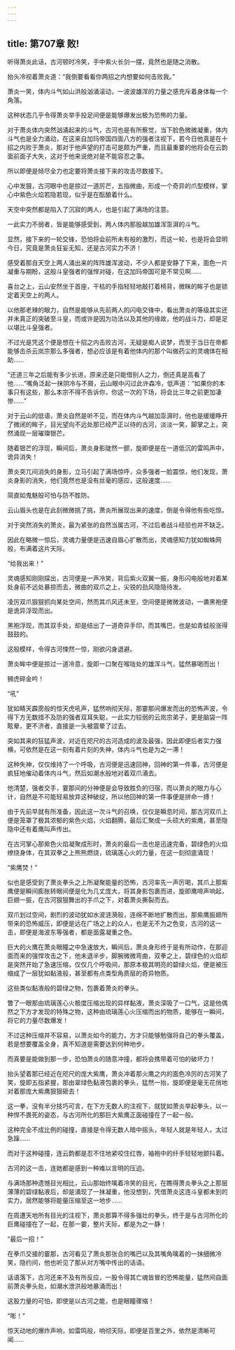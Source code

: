 ```yaml
---
---
---
```

title: 第707章 败!
---



听得萧炎此话，古河顿时冷笑，手中紫火长剑一摆，竟然也是随之消散。

抬头冷视着萧炎道：“我倒要看看你两招之内想要如何击败我。”

萧炎一笑，体内斗气如山洪般汹涌滚动，一波波雄浑的力量之感充斥着身体每一个角落。

这种状态几乎令得萧炎举手投足间便是能够爆发出极为恐怖的力量。

对于萧炎体内突然汹涌起来的斗气，古河也是有所察觉，当下脸色微微凝重，体内斗气也是全力涌动，在这来自加玛帝国四面八方的强者注视下，若今日他真是在十招之内败于萧炎，那对于他声望的打击可是颇为严重，而且最重要的他将会在云韵面前面子大失，这对于他来说绝对是不能容忍之事。

所以即便是倾尽全力也定要将萧炎接下来的攻击尽数接下。

心中发狠，古河眼中也是掠过一道厉芒，五指微曲，形成一个奇异的爪型模样，掌心中紫色火焰若隐若现，似乎是在酝酿着什么。

天空中突然都是陷入了沉寂的两人，也是引起了满场的注意。

一此实力不弱者，皆是能够感受到，两人体内那股越加雄浑澎湃的斗气。

显然，接下来的一轮交锋，恐怕将会前所未有般的激烈，而这一轮，也是将会显明今日，究竟是萧炎狂妄无知，还是古河实力不济！

感受着那自天空上两人涌出来的阵阵雄浑波动，不少人都是安静了下来，面色一片凝重与期盼，这般斗皇强者的强悍对碰，在这加玛帝国可是不常见啊……

喜台之上，云山安然坐于首座，干枯的手指轻轻地敲打着椅背，微眯的眸子也是锁定着天空上的两人。

以他那老辣的眼力，自然是能够从先前两人的闪电交锋中，看出萧炎的等级其实还并未真正的突破至斗皇，而或许是因为功法以及其他的缘故，他的战斗力，却是足以堪比斗皇强者。

不过光是凭这个便是想在十招之内击败古河，无疑是痴人说梦，而至于当日在帝都能够击杀云岚宗那么多强者，想必应该是有着他体内的那个叫做药尘的灵魂体在相助……

“还道三年之后能有多少长进，原来还是只能借别人之力，倒还真是高看了他……”嘴角泛起一抹阴冷与不屑，云山眼中闪过此许森冷，低声道：“如果你的本事只有这些，那么本宗不得不告诉你，你这一次的下场，将会比三年之前更加凄惨……”

对于云山的低语，萧炎自然是听不见，而在体内斗气越加澎湃时，他也是缓缓睁开了微闭的眸子，目光望向不远处那已经严正以待的古河，淡淡一笑，脚掌之上，突然涌现一层璀璨银芒。

随着银芒的浮现，瞬间后，萧炎身影陡然一颤，旋即便是在一道低沉的雷鸣声中，诡异消失！

萧炎突兀间消失的身影，立马引起了满场惊呼，众多强者一脸震惊，他们发现，萧炎身影的消失，他们竟然也是没有丝毫的感应，这般速度……

简直如鬼魅般可怕与防不胜防。

云山眉头也是在此刻微微挑了挑，萧炎所展现出来的速度，倒是令得他有些吃惊。

对于突然消失的萧炎，最为紧张的自然当属古河，不过后者战斗经验也并不缺乏。

因此在略微一惊后，灵魂力量便是迅速自眉心扩散而出，灵魂感知力犹如蜘蛛网般，布满着这片天际。

“给我出来！”

灵魂感知刚刚探出，古河便是一声冷笑，背后紫火双翼一振，身形闪电般地对着某处身前不远处暴掠而去，微曲的双爪之上，尖锐的劲风隐隐待发。

凌厉双爪狠狠抓向某处空间，然而其爪风还未至，空间便是微微波动，一袭黑袍便是诡异浮现而出。

黑袍浮现，而其双手处，却是结出了一道奇异手印，而其嘴巴，也是如青蛙般涨得鼓鼓的。

这般模样，令得古河悚然一惊，刚欲闪身退避。

萧炎眸中便是掠过一道冷意，旋即一口聚在喉咙处的雄浑斗气，猛然暴喝而出！

狮虎碎金吟！

“吼”

犹如睛天霹雳般的惊天虎吼声，猛然响彻天际，那霎那间爆发而出的恐怖声波，令得下方无数措不及防的强者双耳失聪，一此实力较弱的云岚宗弟子，更是脑袋一阵眩晕，更不济者，直接是一头被震晕了过去。

突如其来的狂猛声波，对近在咫尺的古河造成的波及最强，因此即便后者实力强横，可依然是在这一刻有着片刻的失神，体内斗气也是为之一滞！

这种失神，仅仅维持了一个呼吸，古河便是迅速回神，回神的第一件事，古河便是疯狂地催动着体内斗气，然后如潮水般地对着双爪涌去。

他清楚，强者交手，霎那间的分神便是会导致胜负的归宿，而以萧炎的眼力与心计，自然是不可能轻易放弃这种破绽，所以他回神的第一件事便是拼命一搏！

由于先前早就有所准备，因此这一次斗气的召唤，仅仅是瞬息时间，那古河双爪上便是笼罩了极其浓郁的紫色火焰，火焰翻腾，最后汇聚成一头硕大的紫鹰，甚至隐隐中还有着鹰叫声传出。

在古河掌心那紫色火焰凝聚成形时，萧炎的最后一击也是迅速完备，碧绿色的火焰缭绕身体，在其双拳之上熊熊燃烧，琉璃莲心火的力量，在这一刻彻底涌现！

“紫鹰焚！”

似也是感受到了萧炎拳头之上所凝聚能量的恐怖，古河率先一声厉喝，其爪上那紫鹰便是瞬间膨胀转眼间便是化为几丈庞大，将其身影包裹而进，旋即鹰啼声响起，巨翅一振，在古河狠狠舞出的手爪之下，对着萧炎撕裂而去。

双爪划过空间，剧烈的波动犹如水波涟漪般，连绵不断地扩散而出，那紫鹰振翅所带来的恐怖威压，即便是远在广场之上的众人，也是无不为之色变，古河的这一击，即便是海波东等强者，都是面露凝重之色。

巨大的火鹰在萧炎眼瞳之中急速放大，瞬间后，萧炎身形终于是有所动作，在那迎面而来的强悍攻击之下，他未退半步，脚腕微微弯曲，双拳之上，碧绿色的火焰却是突然开始了急速压缩，仅仅几个呼吸间，那原本极其明亮的碧绿火焰，便是被压缩成了一层犹如黏液般，甚至都有点类型角质层的奇异物质。

这些类似黏液般的碧绿之物，包裹着萧炎的拳头。

瞥了一眼那由琉璃莲心火极度压缩出现的异样黏液，萧炎深吸了一口气，这是他偶然之下方才发现的特殊之物，这种由琉璃莲心火压缩而出的物质，能够在一瞬间，将它的力量尽数爆发！

不过这种压缩并不容易，以萧炎如今的能力，方才只能够勉强将自己的拳头覆盖，若是想要覆盖全身，真不知道是需要达到何种地步。

而真要是能做到那一步，恐怕萧炎的随意冲撞，都将会携带着可怕的破坏力！

抬头望着那已经近在咫尺的庞大紫鹰，萧炎冲着那火鹰之内的面色冷厉的古河笑了笑，旋即五指紧握，那由翠绿色黏液包裹的拳头，猛然一抬，旋即便是毫无花俏地对着那庞大紫鹰狠狠砸去！

这一拳，没有半分技巧可言，在下方无数人的注视下，就犹如萧炎举起拳头，以一种悍不畏死的姿态，与古河所化的那巨大紫鹰正面碰撞在了一起一般。

这种完全不成比例的碰撞，直接是令得无数人暗中摇头，年轻人就是年轻人，太过急躁……

而对于这种碰撞，连云韵都是忍不住地紧咬住红唇，袖袍中的纤手轻轻地颤抖着。

古河的这一击，连她都是感到一种难以言明的压迫。

与满场那种遗憾目光相比，云山那始终噙着冷笑的目光，在瞧得萧炎拳头之上那层薄薄的碧绿黏液后，却是涌现了一抹凝重，他没想到，凭借萧炎这连斗皇都未到的实力，居然能够将能量压缩至这一地步……

在周遭天地所有目光的注视下，萧炎那算不得多强壮的拳头，终于是与古河所化的巨鹰碰撞在了一起，在那一霎，整片天际，都是为之一静！

“最后一招！”

在拳爪交接的霎那，古河看见了萧炎那张合的嘴巴以及其嘴角噙着的一抹细微冷笑，隐约间，他也听见了那从对方嘴中传出的话语。

话语落下，古河还来不及有所反应，一股令得其亡魂皆冒的恐怖能量，猛然间自面前萧炎拳头处，如潮水泄洪般地暴涌而出！

这股力量的可怕，即使是以古河之能，也是眼瞳骤缩！

“嘭！”

惊天动地的爆炸声响，如雷鸣般，响彻天际，即便是百里之外，依然是清晰可闻……